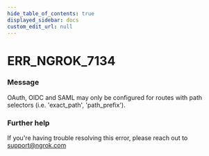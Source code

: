 ```yaml
---
hide_table_of_contents: true
displayed_sidebar: docs
custom_edit_url: null
---
```



# ERR_NGROK_7134

### Message

OAuth, OIDC and SAML may only be configured for routes with path selectors (i.e. 'exact_path', 'path_prefix').

### Further help

If you're having trouble resolving this error, please reach out to [support@ngrok.com](mailto:support@ngrok.com?subject=Help%20with%20ERR_NGROK_7134)

<ErrorDetails error="err_ngrok_7134" />
